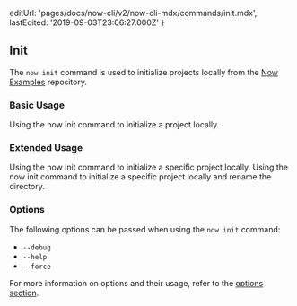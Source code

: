 
  editUrl: 'pages/docs/now-cli/v2/now-cli-mdx/commands/init.mdx',
  lastEdited: '2019-09-03T23:06:27.000Z'
}

## Init

The `now init` command is used to initialize projects locally from the [Now Examples](https://github.com/zeit/now-examples) repository.

### Basic Usage

<Snippet dark text="now init" />
<Caption>Using the <InlineCode>now init</InlineCode> command to initialize a project locally.</Caption>

### Extended Usage

<Snippet dark text="now init [project-name]" />
<Caption>Using the <InlineCode>now init</InlineCode> command to initialize a specific project locally.</Caption>

<Snippet dark text="now init [project-name] [new-project-name]" />
<Caption>Using the <InlineCode>now init</InlineCode> command to initialize a specific project locally and rename the directory.</Caption>

### Options

The following options can be passed when using the `now init` command:

- `--debug`
- `--help`
- `--force`

For more information on options and their usage, refer to the [options section](#options).
